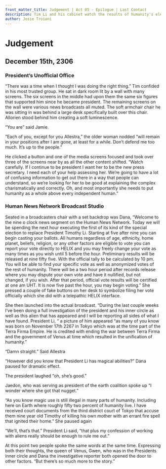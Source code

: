 ```yaml
---
front_matter_title: Judgement | Act 05 - Epilogue | Last Contact
description: Tim Li and his cabinet watch the results of humanity's election to decide who should be the next President of Humanity.
author: Josie Troiani
---
```

# Judgement

## December 15th, 2306

### President’s Unofficial Office

“There was a time when I thought I was doing the right thing.” Tim confided in his most trusted group. He sat in dark room lit by a wall with many screens. The six screens in the middle had upon them the same six figures that supported him since he became president. The remaining screens on the wall were various news broadcasts all muted. The soft armchair chair he was sitting in was behind a large desk specifically built over this chair. Allorien stood behind him creating a soft luminescence.

“You are” said Jamie.

“Each of you, except for you Allestra,” the older woman nodded “will remain in your positions after I am gone, at least for a while. Don’t defend me too much. It’s up to the people.”

He clicked a button and one of the media screens focused and took over three of the screens near by as all the other content shifted. “Watch carefully. If I continue to be president I want her to be the new press secretary. I need each of your help assessing her. We’re going to have a lot of confusing information to get out there in a way that people can understand, so we’re looking for her to be good at explaining the complex charismatically and correctly. Oh, and most importantly she needs to put humanity as a whole above every independent human.”

### Human News Network Broadcast Studio

Seated in a broadcasters chair with a set backdrop was Dana, “Welcome to the nine o clock news segment on the Human News Network. Today we will be spending the next hour executing the first of its kind of the special election to replace President Timothy Li. Starting at five after nine you can begin casting your ballots. All humans regardless of age, ethnicity, home planet, beliefs, religion, or any other factors are eligible to vote you can report your vote directly to HELIX and you may freely change your vote as many times as you wish until 5 before the hour. Preliminary results will be released at nine fifty five. With the official tally to be calculated by 10 pm. You will be able to find your specific vote as well as anonymized votes of the rest of humanity. There will be a two hour period after records release where you may dispute your own vote and have it nullified, but not changed, if you wish. After that period, official vote results will be certified at one am UHT. It is now five past the hour, you may begin voting.” She pressed a couple of fake buttons on her desk to symbolize filing her vote officially which she did with a telepathic HELIX interface.

She then launched into the actual broadcast. “During the last couple weeks I’ve been doing a full investigation of the president and his inner circle as well as this alien that has appeared and I will be reporting all sides of what I have found. President Li, “ a picture of him appeared “as many of you know was born on November 17th 2267 in Tokyo which was at the time part of the Terra Firma Empire. He is credited with ending the war between Terra Firma and the government of Venus at time which resulted in the unification of humanity.”

“Damn straight.” Said Allestra

“However did you know that President Li has magical abilities?” Dana paused for dramatic effect.

The president laughed “oh, she’s good.”

Jaedon, who was serving as president of the earth coalition spoke up “I wonder where she got that nugget.”

“As you know magic use is still illegal in many parts of humanity. Including here on Earth where roughly fifty two percent of humanity live. I have received court documents from the third district court of Tokyo that accuse them nine year old Timothy of killing his own mother with an errant fire spell that ignited their home.” She paused again

“We’ll, that’s that.” President Li said, “that plus my confession of working with aliens really should be enough to rule me out.”

At this point two people spoke the same words at the same time. Expressing both their thoughts, the queen of Venus, Gwen, who was in the Presidents inner circle and Dana the investigative reporter both opened the door to other factors.  “But there’s so much more to the story.”
